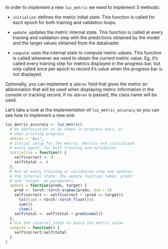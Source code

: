 In order to implement a new `luz_metric` we need to implement 3 methods:

-   `initialize`: defines the metric initial state. This function is called for each epoch for both training and validation loops.

-   `update`: updates the metric internal state. This function is called at every training and validation step with the predictions obtained by the model and the target values obtained from the dataloader.

-   `compute`: uses the internal state to compute metric values. This function is called whenever we need to obtain the current metric value. Eg, it's called every training step for metrics displayed in the progress bar, but only called once per epoch to record it's value when the progress bar is not displayed.

Optionally, you can implement a `abbrev` field that gives the metric an abbreviation
that will be used when displaying metric information in the console or tracking record.
If no `abbrev` is passed, the class name will be used.

Let's take a look at the implementation of `luz_metric_accuracy` so you can see how to implement a new one:

```r
luz_metric_accuracy <- luz_metric(
  # An abbreviation to be shown in progress bars, or 
  # when printing progress
  abbrev = "Acc", 
  # Initial setup for the metric. Metrics are initialized
  # every epoch, for both training and validation
  initialize = function() {
    self$correct <- 0
    self$total <- 0
  },
  # Run at every training or validation step and updates
  # the internal state. The update function takes `preds`
  # and `target` as parameters.
  update = function(preds, target) {
    pred <- torch::torch_argmax(preds, dim = 2)
    self$correct <- self$correct + (pred == target)$
      to(dtype = torch::torch_float())$
      sum()$
      item()
    self$total <- self$total + pred$numel()
  },
  # Use the internal state to query the metric value
  compute = function() {
    self$correct/self$total
  }
)
```
